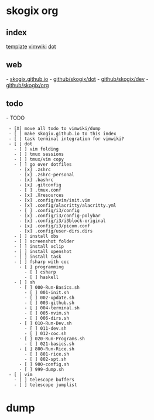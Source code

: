 = skogix org =
== index ==
[[templates/def_template.html|template]]
[[vimwiki|vimwiki]]
[[dot]]
== web ==
- [[https://skogix.github.io|skogix.github.io]]
- [[https://github.com/Skogix/dot|github/skogix/dot]]
- [[https://github.com/Skogix/dev|github/skogix/dev]]
- [[https://github.com/Skogix/org|github/skogix/org]]
== todo ==
- TODO 
  - [X] move all todo to vimwiki/dump
  - [ ] make skogix.github.io to this index
  - [ ] task terminal integration for vimwiki?
  - [ ] dot
    - [ ] vim folding
    - [ ] tmux sessions
    - [ ] tmux/vim copy
    - [ ] go over dotfiles
      - [x] .zshrc
      - [x] .zshrc-personal
      - [x] .bashrc
      - [x] .gitconfig
      - [ ] .tmux.conf
      - [x] .Xresources
      - [x] .config/nvim/init.vim
      - [x] .config/alacritty/alacritty.yml
      - [ ] .config/i3/config
      - [x] .config/i3/config-polybar
      - [x] .config/i3/i3block-original
      - [x] .config/i3/picom.conf
      - [x] .config/user-dirs.dirs
    - [ ] install obs
    - [ ] screenshot folder
    - [ ] install xclip
    - [ ] install openshot
    - [ ] install task
    - [ ] fsharp with coc
      - [ ] programming
        - [ ] csharp
        - [ ] haskell
    - [ ] sh
      - [ ] 000-Run-Basics.sh
        - [ ] 001-init.sh
        - [ ] 002-update.sh
        - [ ] 003-github.sh
        - [ ] 004-terminal.sh
        - [ ] 005-nvim.sh
        - [ ] 006-dirs.sh
      - [ ] 010-Run-Dev.sh
        - [ ] 011-dev.sh
        - [ ] 012-coc.sh
      - [ ] 020-Run-Programs.sh
        - [ ] 021-basics.sh
      - [ ] 800-Run-Rice.sh
        - [ ] 801-rice.sh
        - [ ] 802-spt.sh
      - [ ] 900-config.sh
      - [ ] 999-dump.sh
  - [ ] vim
    - [ ] telescope buffers
    - [ ] telescope jumplist
= dump =


